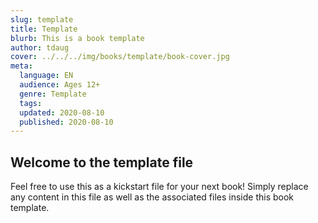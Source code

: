 ```yaml
---
slug: template
title: Template
blurb: This is a book template
author: tdaug
cover: ../../../img/books/template/book-cover.jpg
meta:
  language: EN
  audience: Ages 12+
  genre: Template
  tags:
  updated: 2020-08-10
  published: 2020-08-10
---
```


## Welcome to the template file

Feel free to use this as a kickstart file for your next book! Simply replace any content in this file as well as the associated files inside this book template.
